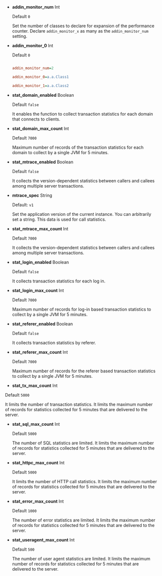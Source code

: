 -   **addin_monitor_num** <span class='type'>Int</span>

    Default `0`

    Set the number of classes to declare for expansion of the performance counter. Declare `addin_monitor_x` as many as the `addin_monitor_num` setting.

-   **addin_monitor_0** <span class='type'>Int</span>

    Default `0`

    ```ini title='whatap.conf'

    addin_monitor_num=2

    addin_monitor_0=a.a.Class1

    addin_monitor_1=a.a.Class2

    ```

-   **stat_domain_enabled** <span class='type'>Boolean</span>

    Default `false`

    It enables the function to collect transaction statistics for each domain that connects to clients.

-   **stat_domain_max_count** <span class='type'>Int</span>

    Default `7000`

    Maximum number of records of the transaction statistics for each domain to collect by a single JVM for 5 minutes.

-   **stat_mtrace_enabled** <span class='type'>Boolean</span>

    Default `false`

    It collects the version-dependent statistics between callers and callees among multiple server transactions.

-   **mtrace_spec** <span class='type'>String</span>

    Default: `v1`

    Set the application version of the current instance. You can arbitrarily set a string. This data is used for call statistics.

-   **stat_mtrace_max_count** <span class='type'>Int</span>

    Default `7000`

    It collects the version-dependent statistics between callers and callees among multiple server transactions.

-   **stat_login_enabled** <span class='type'>Boolean</span>

    Default `false`

    It collects transaction statistics for each log in.

-   **stat_login_max_count** <span class='type'>Int</span>

    Default `7000`

    Maximum number of records for log-in based transaction statistics to collect by a single JVM for 5 minutes.

-   **stat_referer_enabled** <span class='type'>Boolean</span>

    Default `false`

    It collects transaction statistics by referer.

-   **stat_referer_max_count** <span class='type'>Int</span>

    Default `7000`

    Maximum number of records for the referer based transaction statistics to collect by a single JVM for 5 minutes.

-   **stat_tx_max_count** <span class='type'>Int</span>

Default `5000`

It limits the number of transaction statistics. It limits the maximum number of records for statistics collected for 5 minutes that are delivered to the server.

-   **stat_sql_max_count** <span class='type'>Int</span>

    Default `5000`

    The number of SQL statistics are limited. It limits the maximum number of records for statistics collected for 5 minutes that are delivered to the server.

-   **stat_httpc_max_count** <span class='type'>Int</span>

    Default `5000`

    It limits the number of HTTP call statistics. It limits the maximum number of records for statistics collected for 5 minutes that are delivered to the server.

-   **stat_error_max_count** <span class='type'>Int</span>

    Default `1000`

    The number of error statistics are limited. It limits the maximum number of records for statistics collected for 5 minutes that are delivered to the server.

-   **stat_useragent_max_count** <span class='type'>Int</span>

    Default `500`

    The number of user agent statistics are limited. It limits the maximum number of records for statistics collected for 5 minutes that are delivered to the server.
